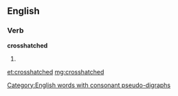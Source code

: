 ==English==

===Verb===
'''crosshatched'''

# {{past of|crosshatch}}
[[Category:English words with consonant pseudo-digraphs]]

[[et:crosshatched]]
[[mg:crosshatched]]